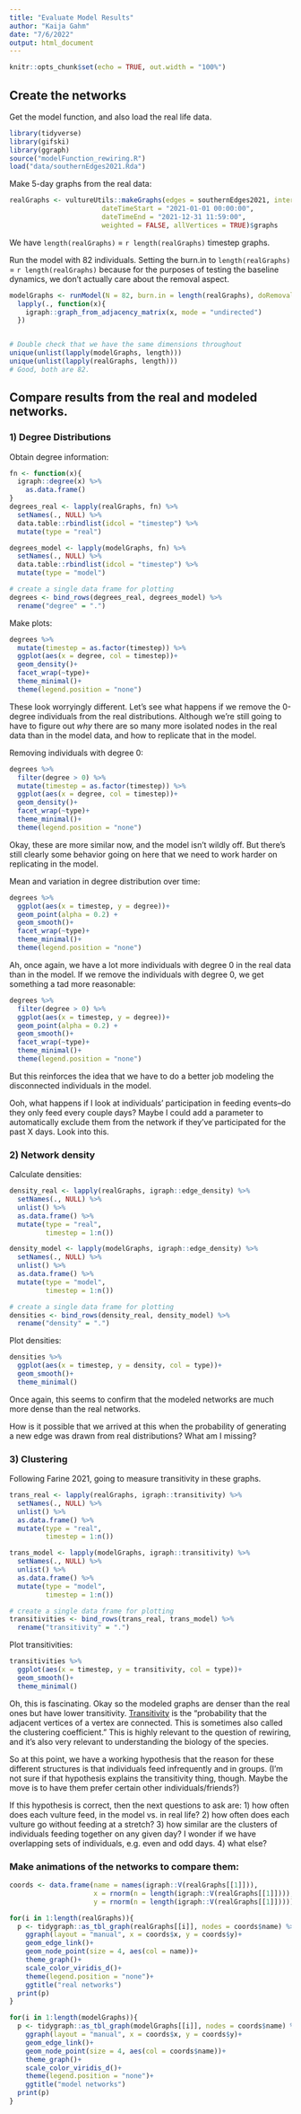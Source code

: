 ```yaml
---
title: "Evaluate Model Results"
author: "Kaija Gahm"
date: "7/6/2022"
output: html_document
---
```


```r
knitr::opts_chunk$set(echo = TRUE, out.width = "100%")
```

## Create the networks

Get the model function, and also load the real life data.

```r
library(tidyverse)
library(gifski)
library(ggraph)
source("modelFunction_rewiring.R")
load("data/southernEdges2021.Rda")
```

Make 5-day graphs from the real data:

```r
realGraphs <- vultureUtils::makeGraphs(edges = southernEdges2021, interval = "5 days", 
                       dateTimeStart = "2021-01-01 00:00:00",
                       dateTimeEnd = "2021-12-31 11:59:00",
                       weighted = FALSE, allVertices = TRUE)$graphs
```

We have `length(realGraphs)` = `r length(realGraphs)` timestep graphs.


Run the model with 82 individuals. Setting the burn.in to `length(realGraphs)` = `r length(realGraphs)` because for the purposes of testing the baseline dynamics, we don't actually care about the removal aspect.

```r
modelGraphs <- runModel(N = 82, burn.in = length(realGraphs), doRemoval = FALSE) %>%
  lapply(., function(x){
    igraph::graph_from_adjacency_matrix(x, mode = "undirected")
  })


# Double check that we have the same dimensions throughout
unique(unlist(lapply(modelGraphs, length)))
unique(unlist(lapply(realGraphs, length)))
# Good, both are 82.
```

## Compare results from the real and modeled networks.

### 1) Degree Distributions

Obtain degree information: 
```r
fn <- function(x){
  igraph::degree(x) %>%
    as.data.frame()
}
degrees_real <- lapply(realGraphs, fn) %>% 
  setNames(., NULL) %>%
  data.table::rbindlist(idcol = "timestep") %>% 
  mutate(type = "real")

degrees_model <- lapply(modelGraphs, fn) %>%
  setNames(., NULL) %>%
  data.table::rbindlist(idcol = "timestep") %>%
  mutate(type = "model")

# create a single data frame for plotting
degrees <- bind_rows(degrees_real, degrees_model) %>%
  rename("degree" = ".")
```

Make plots:


```r
degrees %>%
  mutate(timestep = as.factor(timestep)) %>%
  ggplot(aes(x = degree, col = timestep))+
  geom_density()+
  facet_wrap(~type)+
  theme_minimal()+
  theme(legend.position = "none")
```

These look worryingly different. Let's see what happens if we remove the 0-degree individuals from the real distributions. Although we're still going to have to figure out *why* there are so many more isolated nodes in the real data than in the model data, and how to replicate that in the model.

Removing individuals with degree 0:

```r
degrees %>%
  filter(degree > 0) %>%
  mutate(timestep = as.factor(timestep)) %>%
  ggplot(aes(x = degree, col = timestep))+
  geom_density()+
  facet_wrap(~type)+
  theme_minimal()+
  theme(legend.position = "none")
```

Okay, these are more similar now, and the model isn't wildly off. But there's still clearly some behavior going on here that we need to work harder on replicating in the model.

Mean and variation in degree distribution over time:

```r
degrees %>%
  ggplot(aes(x = timestep, y = degree))+
  geom_point(alpha = 0.2) +
  geom_smooth()+
  facet_wrap(~type)+
  theme_minimal()+
  theme(legend.position = "none")
```

Ah, once again, we have a lot more individuals with degree 0 in the real data than in the model. If we remove the individuals with degree 0, we get something a tad more reasonable:

```r
degrees %>%
  filter(degree > 0) %>%
  ggplot(aes(x = timestep, y = degree))+
  geom_point(alpha = 0.2) +
  geom_smooth()+
  facet_wrap(~type)+
  theme_minimal()+
  theme(legend.position = "none")
```

But this reinforces the idea that we have to do a better job modeling the disconnected individuals in the model.

Ooh, what happens if I look at individuals' participation in feeding events--do they only feed every couple days? Maybe I could add a parameter to automatically exclude them from the network if they've participated for the past X days. Look into this.

### 2) Network density

Calculate densities:

```r
density_real <- lapply(realGraphs, igraph::edge_density) %>% 
  setNames(., NULL) %>%
  unlist() %>%
  as.data.frame() %>%
  mutate(type = "real",
         timestep = 1:n())

density_model <- lapply(modelGraphs, igraph::edge_density) %>%
  setNames(., NULL) %>%
  unlist() %>%
  as.data.frame() %>%
  mutate(type = "model",
         timestep = 1:n())

# create a single data frame for plotting
densities <- bind_rows(density_real, density_model) %>%
  rename("density" = ".")
```

Plot densities:

```r
densities %>%
  ggplot(aes(x = timestep, y = density, col = type))+
  geom_smooth()+
  theme_minimal()
```

Once again, this seems to confirm that the modeled networks are much more dense than the real networks.

How is it possible that we arrived at this when the probability of generating a new edge was drawn from real distributions? What am I missing?

### 3) Clustering

Following Farine 2021, going to measure transitivity in these graphs.

```r
trans_real <- lapply(realGraphs, igraph::transitivity) %>% 
  setNames(., NULL) %>%
  unlist() %>%
  as.data.frame() %>%
  mutate(type = "real",
         timestep = 1:n())

trans_model <- lapply(modelGraphs, igraph::transitivity) %>%
  setNames(., NULL) %>%
  unlist() %>%
  as.data.frame() %>%
  mutate(type = "model",
         timestep = 1:n())

# create a single data frame for plotting
transitivities <- bind_rows(trans_real, trans_model) %>%
  rename("transitivity" = ".")
```

Plot transitivities:

```r
transitivities %>%
  ggplot(aes(x = timestep, y = transitivity, col = type))+
  geom_smooth()+
  theme_minimal()
```

Oh, this is fascinating. Okay so the modeled graphs are denser than the real ones but have lower transitivity. [Transitivity](https://igraph.org/r/doc/transitivity.html) is the "probability that the adjacent vertices of a vertex are connected. This is sometimes also called the clustering coefficient." This is highly relevant to the question of rewiring, and it's also very relevant to understanding the biology of the species.

So at this point, we have a working hypothesis that the reason for these different structures is that individuals feed infrequently and in groups. (I'm not sure if that hypothesis explains the transitivity thing, though. Maybe the move is to have them prefer certain other individuals/friends?)

If this hypothesis is correct, then the next questions to ask are:
1) how often does each vulture feed, in the model vs. in real life?
2) how often does each vulture go without feeding at a stretch?
3) how similar are the clusters of individuals feeding together on any given day? I wonder if we have overlapping sets of individuals, e.g. even and odd days.
4) what else?


### Make animations of the networks to compare them:

```r
coords <- data.frame(name = names(igraph::V(realGraphs[[1]])),
                     x = rnorm(n = length(igraph::V(realGraphs[[1]]))),
                     y = rnorm(n = length(igraph::V(realGraphs[[1]]))))
```


```r
for(i in 1:length(realGraphs)){
  p <- tidygraph::as_tbl_graph(realGraphs[[i]], nodes = coords$name) %>%
    ggraph(layout = "manual", x = coords$x, y = coords$y)+
    geom_edge_link()+
    geom_node_point(size = 4, aes(col = name))+
    theme_graph()+
    scale_color_viridis_d()+
    theme(legend.position = "none")+
    ggtitle("real networks")
  print(p)
}
```

```r
for(i in 1:length(modelGraphs)){
  p <- tidygraph::as_tbl_graph(modelGraphs[[i]], nodes = coords$name) %>%
    ggraph(layout = "manual", x = coords$x, y = coords$y)+
    geom_edge_link()+
    geom_node_point(size = 4, aes(col = coords$name))+
    theme_graph()+
    scale_color_viridis_d()+
    theme(legend.position = "none")+
    ggtitle("model networks")
  print(p)
}
```




